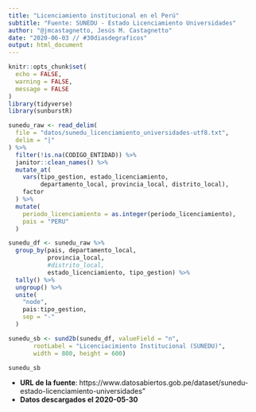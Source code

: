 ```yaml
---
title: "Licenciamiento institucional en el Perú"
subtitle: "Fuente: SUNEDU - Estado Licenciamiento Universidades"
author: "@jmcastagnetto, Jesús M. Castagnetto"
date: "2020-06-03 // #30diasdegraficos"
output: html_document
---
```


```r
knitr::opts_chunk$set(
  echo = FALSE,
  warning = FALSE,
  message = FALSE
)
library(tidyverse)
library(sunburstR)

sunedu_raw <- read_delim(
  file = "datos/sunedu_licenciamiento_universidades-utf8.txt",
  delim = "|"
) %>%
  filter(!is.na(CODIGO_ENTIDAD)) %>%
  janitor::clean_names() %>%
  mutate_at(
    vars(tipo_gestion, estado_licenciamiento,
         departamento_local, provincia_local, distrito_local),
    factor
  ) %>%
  mutate(
    periodo_licenciamiento = as.integer(periodo_licenciamiento),
    pais = "PERU"
  )

sunedu_df <- sunedu_raw %>%
  group_by(pais, departamento_local,
           provincia_local,
           #distrito_local,
           estado_licenciamiento, tipo_gestion) %>%
  tally() %>%
  ungroup() %>%
  unite(
    "node",
    pais:tipo_gestion,
    sep = "-"
  )

sunedu_sb <- sund2b(sunedu_df, valueField = "n",
       rootLabel = "Licenciacimiento Institucional (SUNEDU)",
       width = 800, height = 600)

```

```r
sunedu_sb
```

- **URL de la fuente**: https://www.datosabiertos.gob.pe/dataset/sunedu-estado-licenciamiento-universidades"
- **Datos descargados el 2020-05-30**
